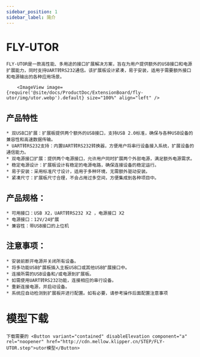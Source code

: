 ```yaml
---
sidebar_position: 1
sidebar_label: 简介
---
```




# FLY-UTOR

    FLY-UTOR是一款高性能、多用途的接口扩展解决方案，旨在为用户提供额外的USB接口和电源扩展能力，同时支持UART转RS232通信。该扩展板设计紧凑，易于安装，适用于需要额外接口和电源输出的各种应用场景。

        <ImageView image={require('@site/docs/ProductDoc/ExtensionBoard/fly-utor/img/utor.webp').default} size="100%" align="left" />


## 产品特性

    * 双USB口扩展：扩展板提供两个额外的USB接口，支持USB 2.0标准，确保与各种USB设备的兼容性和高速数据传输。
    * UART转RS232支持：内置UART转RS232转换器，方便用户将串行设备接入系统，扩展设备的通信能力。
    * 双电源接口扩展：提供两个电源接口，允许用户同时扩展两个外部电源，满足额外电源需求。
    * 稳定电源设计：扩展板设计有稳定的电源电路，确保连接设备的稳定运行。
    * 易于安装：采用标准尺寸设计，适用于多种环境，无需额外驱动安装。
    * 紧凑尺寸：扩展板尺寸合理，不会占用过多空间，方便集成到各种项目中。

## 产品规格：

    * 可用接口：USB X2，UART转RS232 X2 ，电源接口 X2
    * 电源接口：12V/24扩展
    * 兼容性：带USB接口的上位机

## 注意事项：

    * 安装前断开电源并关闭所有设备。
    * 将多功能USB扩展板插入主板USB口或其他USB扩展接口中。
    * 连接所需的USB设备和/或电源到扩展板。
    * 如需使用UART转RS232功能，连接相应的串行设备。
    * 重新连接电源，并启动设备。
    * 系统应自动检测到扩展板并进行配置。如有必要，请参考操作后面配置注意事项

# 模型下载
    下载需要的 <Button variant="contained" disableElevation component="a" rel="noopener" href="http://cdn.mellow.klipper.cn/STEP/FLY-UTOR.step">utor模型</Button>
